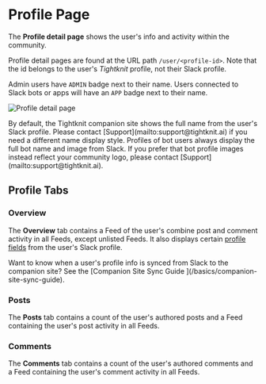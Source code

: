 
# Profile Page

The **Profile detail page** shows the user's info and activity within the community.

Profile detail pages are found at the URL path `/user/<profile-id>`.
Note that the id belongs to the user's _Tightknit_ profile, not their Slack profile.

Admin users have `ADMIN` badge next to their name.
Users connected to Slack bots or apps will have an `APP` badge next to their name.

![Profile detail page](/tightknit-site/profile.png)

<Callout type="info">
  By default, the Tightknit companion site shows the full name from the user's
  Slack profile. Please contact [Support](mailto:support@tightknit.ai) if you
  need a different name display style.
</Callout>

<Callout type="info">
  Profiles of bot users always display the full bot name and image from Slack.
  If you prefer that bot profile images instead reflect your community logo,
  please contact [Support](mailto:support@tightknit.ai).
</Callout>

## Profile Tabs

### Overview

The **Overview** tab contains a Feed of the user's combine post and comment activity in all Feeds,
except unlisted Feeds. It also displays certain [profile fields](/companion-site/profiles/profile-fields) from the user's Slack profile.

<Callout>
  Want to know when a user's profile info is synced from Slack to the companion
  site? See the [Companion Site Sync Guide ](/basics/companion-site-sync-guide).
</Callout>

### Posts

The **Posts** tab contains a count of the user's authored posts and a Feed containing the user's post activity in all Feeds.

### Comments

The **Comments** tab contains a count of the user's authored comments and a Feed containing the user's comment activity in all Feeds.
